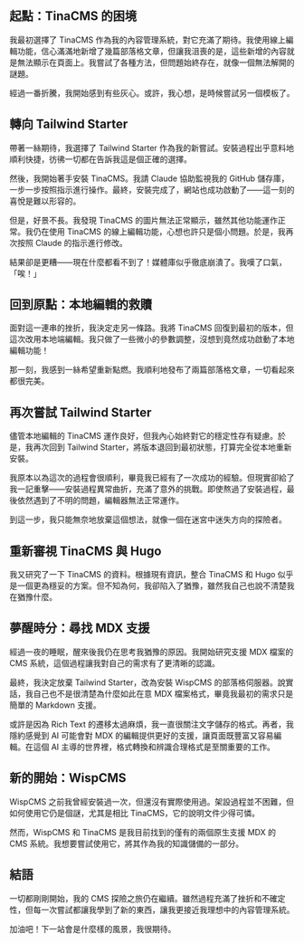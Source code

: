 ## 起點：TinaCMS 的困境

我最初選擇了 TinaCMS 作為我的內容管理系統，對它充滿了期待。我使用線上編輯功能，信心滿滿地新增了幾篇部落格文章，但讓我沮喪的是，這些新增的內容就是無法顯示在頁面上。我嘗試了各種方法，但問題始終存在，就像一個無法解開的謎題。

經過一番折騰，我開始感到有些灰心。或許，我心想，是時候嘗試另一個模板了。

## 轉向 Tailwind Starter

帶著一絲期待，我選擇了 Tailwind Starter 作為我的新嘗試。安裝過程出乎意料地順利快捷，彷彿一切都在告訴我這是個正確的選擇。

然後，我開始著手安裝 TinaCMS。我請 Claude 協助監視我的 GitHub 儲存庫，一步一步按照指示進行操作。最終，安裝完成了，網站也成功啟動了——這一刻的喜悅是難以形容的。

但是，好景不長。我發現 TinaCMS 的圖片無法正常顯示，雖然其他功能運作正常。我仍在使用 TinaCMS 的線上編輯功能，心想也許只是個小問題。於是，我再次按照 Claude 的指示進行修改。

結果卻是更糟——現在什麼都看不到了！媒體庫似乎徹底崩潰了。我嘆了口氣，「唉！」

## 回到原點：本地編輯的救贖

面對這一連串的挫折，我決定走另一條路。我將 TinaCMS 回復到最初的版本，但這次改用本地端編輯。我只做了一些微小的參數調整，沒想到竟然成功啟動了本地編輯功能！

那一刻，我感到一絲希望重新點燃。我順利地發布了兩篇部落格文章，一切看起來都很完美。

## 再次嘗試 Tailwind Starter

儘管本地編輯的 TinaCMS 運作良好，但我內心始終對它的穩定性存有疑慮。於是，我再次回到 Tailwind Starter，將版本退回到最初狀態，打算完全從本地重新安裝。

我原本以為這次的過程會很順利，畢竟我已經有了一次成功的經驗。但現實卻給了我一記重擊——安裝過程異常曲折，充滿了意外的挑戰。即使熬過了安裝過程，最後依然遇到了不明的問題，編輯器無法正常運作。

到這一步，我只能無奈地放棄這個想法，就像一個在迷宮中迷失方向的探險者。

## 重新審視 TinaCMS 與 Hugo

我又研究了一下 TinaCMS 的資料。根據現有資訊，整合 TinaCMS 和 Hugo 似乎是一個更為穩妥的方案。但不知為何，我卻陷入了猶豫，雖然我自己也說不清楚我在猶豫什麼。

## 夢醒時分：尋找 MDX 支援

經過一夜的睡眠，醒來後我仍在思考我猶豫的原因。我開始研究支援 MDX 檔案的 CMS 系統，這個過程讓我對自己的需求有了更清晰的認識。

最終，我決定放棄 Tailwind Starter，改為安裝 WispCMS 的部落格伺服器。說實話，我自己也不是很清楚為什麼如此在意 MDX 檔案格式，畢竟我最初的需求只是簡單的 Markdown 支援。

或許是因為 Rich Text 的遷移太過麻煩，我一直很關注文字儲存的格式。再者，我隱約感覺到 AI 可能會對 MDX 的編輯提供更好的支援，讓頁面既豐富又容易編輯。在這個 AI 主導的世界裡，格式轉換和辨識合理格式是至關重要的工作。

## 新的開始：WispCMS

WispCMS 之前我曾經安裝過一次，但還沒有實際使用過。架設過程並不困難，但如何使用它仍是個謎，尤其是相比 TinaCMS，它的說明文件少得可憐。

然而，WispCMS 和 TinaCMS 是我目前找到的僅有的兩個原生支援 MDX 的 CMS 系統。我想要嘗試使用它，將其作為我的知識儲備的一部分。

## 結語

一切都剛剛開始，我的 CMS 探險之旅仍在繼續。雖然過程充滿了挫折和不確定性，但每一次嘗試都讓我學到了新的東西，讓我更接近我理想中的內容管理系統。

加油吧！下一站會是什麼樣的風景，我很期待。
